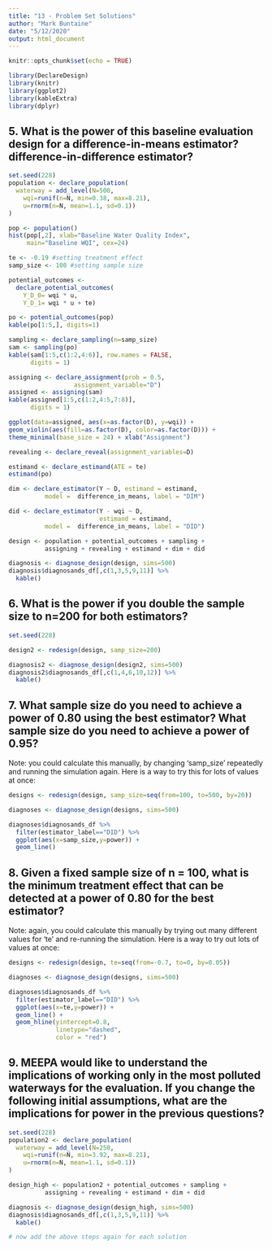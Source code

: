 ```yaml
---
title: "13 - Problem Set Solutions"
author: "Mark Buntaine"
date: "5/12/2020"
output: html_document
---
```


```r
knitr::opts_chunk$set(echo = TRUE)

library(DeclareDesign)
library(knitr)
library(ggplot2)
library(kableExtra)
library(dplyr)
```

## 5. What is the power of this baseline evaluation design for a difference-in-means estimator? difference-in-difference estimator?

```r
set.seed(228)
population <- declare_population(
  waterway = add_level(N=500, 
    wqi=runif(n=N, min=0.38, max=8.21),
    u=rnorm(n=N, mean=1.1, sd=0.1))
)

pop <- population()
hist(pop[,2], xlab="Baseline Water Quality Index", 
     main="Baseline WQI", cex=24)

te <- -0.19 #setting treatment effect
samp_size <- 100 #setting sample size

potential_outcomes <- 
  declare_potential_outcomes(
    Y_D_0= wqi * u,
    Y_D_1= wqi * u + te)

po <- potential_outcomes(pop)
kable(po[1:5,], digits=1)

sampling <- declare_sampling(n=samp_size)
sam <- sampling(po)
kable(sam[1:5,c(1:2,4:6)], row.names = FALSE,
      digits = 1)

assigning <- declare_assignment(prob = 0.5,
                  assignment_variable="D")
assigned <- assigning(sam)
kable(assigned[1:5,c(1:2,4:5,7:8)], 
      digits = 1)

ggplot(data=assigned, aes(x=as.factor(D), y=wqi)) +
geom_violin(aes(fill=as.factor(D), color=as.factor(D))) +
theme_minimal(base_size = 24) + xlab("Assignment")

revealing <- declare_reveal(assignment_variables=D)

estimand <- declare_estimand(ATE = te)
estimand(po)

dim <- declare_estimator(Y ~ D, estimand = estimand,  
          model =  difference_in_means, label = "DIM")

did <- declare_estimator(Y - wqi ~ D, 
                         estimand = estimand,  
          model =  difference_in_means, label = "DID")

design <- population + potential_outcomes + sampling +
          assigning + revealing + estimand + dim + did

diagnosis <- diagnose_design(design, sims=500)
diagnosis$diagnosands_df[,c(1,3,5,9,11)] %>%
  kable()
```

## 6. What is the power if you double the sample size to n=200 for both estimators?

```r
set.seed(228)

design2 <- redesign(design, samp_size=200)

diagnosis2 <- diagnose_design(design2, sims=500)
diagnosis2$diagnosands_df[,c(1,4,6,10,12)] %>%
  kable()
```

## 7. What sample size do you need to achieve a power of 0.80 using the best estimator? What sample size do you need to achieve a power of 0.95?

Note: you could calculate this manually, by changing 'samp_size' repeatedly and running the simulation again. Here is a way to try this for lots of values at once:

```r

designs <- redesign(design, samp_size=seq(from=100, to=500, by=20))

diagnoses <- diagnose_design(designs, sims=500)

diagnoses$diagnosands_df %>%
  filter(estimator_label=="DID") %>%
  ggplot(aes(x=samp_size,y=power)) +
  geom_line()

```

## 8. Given a fixed sample size of n = 100, what is the minimum treatment effect that can be detected at a power of 0.80 for the best estimator?

Note: again, you could calculate this manually by trying out many different values for 'te' and re-running the simulation. Here is a way to try out lots of values at once:

```r

designs <- redesign(design, te=seq(from=-0.7, to=0, by=0.05))

diagnoses <- diagnose_design(designs, sims=500)

diagnoses$diagnosands_df %>%
  filter(estimator_label=="DID") %>%
  ggplot(aes(x=te,y=power)) +
  geom_line() +
  geom_hline(yintercept=0.8,
             linetype="dashed", 
             color = "red")

```

## 9. MEEPA would like to understand the implications of working only in the most polluted waterways for the evaluation. If you change the following initial assumptions, what are the implications for power in the previous questions?

```r
set.seed(228)
population2 <- declare_population(
  waterway = add_level(N=250, 
    wqi=runif(n=N, min=3.92, max=8.21),
    u=rnorm(n=N, mean=1.1, sd=0.1))
)

design_high <- population2 + potential_outcomes + sampling +
          assigning + revealing + estimand + dim + did

diagnosis <- diagnose_design(design_high, sims=500)
diagnosis$diagnosands_df[,c(1,3,5,9,11)] %>%
  kable()

# now add the above steps again for each solution

```
